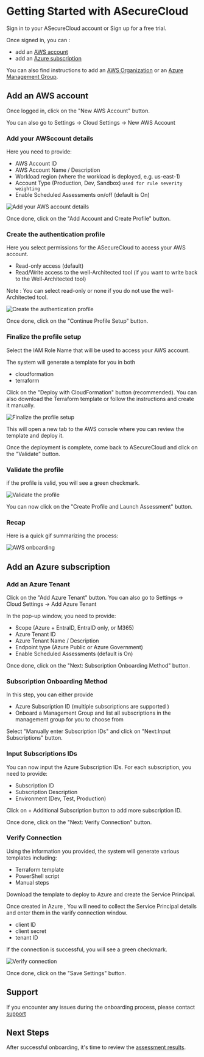 # Getting Started with ASecureCloud

Sign in to your ASecureCloud account or Sign up for a free trial.

Once signed in, you can :

- add an [AWS account](#add-an-aws-account)
- add an [Azure subscription](#add-an-azure-subscription)

You can also find instructions to add an [AWS Organization](gettingStarted/awsOrganizations) or an [Azure Management Group](gettingStarted/azureManagementGroups).

## Add an AWS account

Once logged in, click on the "New AWS Account" button.

You can also go to Settings -> Cloud Settings -> New AWS Account

### Add your AWSccount details

Here you need to provide:

- AWS Account ID
- AWS Account Name / Description
- Workload region (where the workload is deployed, e.g. us-east-1)
- Account Type (Production, Dev, Sandbox) `used for rule severity weighting`
- Enable Scheduled Assessments on/off (default is On)

![Add your AWS account details](/images/AWS-account-details.png)

Once done, click on the "Add Account and Create Profile" button.

### Create the authentication profile

Here you select permissions for the ASecureCloud to access your AWS account.

- Read-only access (default)
- Read/Write access to the well-Architected tool (if you want to write back to the Well-Architected tool)

Note : You can select read-only or none if you do not use the well-Architected tool.

![Create the authentication profile](/images/AWS-create-auth.png)

Once done, click on the "Continue Profile Setup" button.

### Finalize the profile setup

Select the IAM Role Name that will be used to access your AWS account.

The system will generate a template for you in both

- cloudformation
- terraform

Click on the "Deploy with CloudFormation" button (recommended). You can also download the Terraform template or follow the instructions and create it manually.

![Finalize the profile setup](/images/AWS-deploy.png)

This will open a new tab to the AWS console where you can review the template and deploy it.

Once the deployment is complete, come back to ASecureCloud and click on the "Validate" button.

### Validate the profile

if the profile is valid, you will see a green checkmark.

![Validate the profile](/images/AWS-validate.png)

You can now click on the "Create Profile and Launch Assessment" button.

### Recap

Here is a quick gif summarizing the process:

![AWS onboarding](/images/AWS-onboarding.gif)

## Add an Azure subscription

### Add an Azure Tenant

Click on the "Add Azure Tenant" button. You can also go to Settings -> Cloud Settings -> Add Azure Tenant

In the pop-up window, you need to provide:

- Scope (Azure + EntraID, EntraID only, or M365)
- Azure Tenant ID
- Azure Tenant Name / Description
- Endpoint type (Azure Public or Azure Government)
- Enable Scheduled Assessments (default is On)

Once done, click on the "Next: Subscription Onboarding Method" button.

### Subscription Onboarding Method

In this step, you can either provide

- Azure Subscription ID (multiple subscriptions are supported )
- Onboard a Management Group and list all subscriptions in the management group for you to choose from

Select "Manually enter Subscription IDs" and click on "Next:Input Subscriptions" button.

### Input Subscriptions IDs

You can now input the Azure Subscription IDs. For each subscription, you need to provide:

- Subscription ID
- Subscription Description
- Environment (Dev, Test, Production)

Click on + Additional Subscription button to add more subscription ID.

Once done, click on the "Next: Verify Connection" button.

### Verify Connection

Using the information you provided, the system will generate various templates including:

- Terraform template
- PowerShell script
- Manual steps

Download the template to deploy to Azure and create the Service Principal.

Once created in Azure , You will need to collect the Service Principal details and enter them in the varify connection window.

- client ID
- client secret
- tenant ID

If the connection is successful, you will see a green checkmark.

![Verify connection](/images/Azure-validation.png)

Once done, click on the "Save Settings" button.

## Support

If you encounter any issues during the onboarding process, please contact [support](mailto:support@asecurecloud.com)

## Next Steps

After successful onboarding, it's time to review the [assessment results](/cloudassessment).
